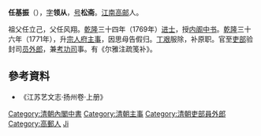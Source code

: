 '''任基振'''（{{bd|?||?|}}），[[表字|字]]'''领从'''，[[号|号]]'''松斋'''。[[江南|江南]][[高邮|高邮]]人。

祖父任立己，父任风翔。[[乾隆|乾隆]]三十四年（1769年）[[进士|进士]]，授[[内阁中书|内阁中书]]。[[乾隆|乾隆]]三十六年（1771年），升[[宗人府|宗人府]][[主事|主事]]，因思母告假归。[[丁艰|丁艰]]服除，补原职。官至[[吏部|吏部]]验封司[[员外郎|员外郎]]，兼[[考功司|考功司]]事。有《尔雅注疏笺补》。

==參考資料==
*《江苏艺文志·扬州卷·上册》

{{清朝人物小作品}}
{{乾隆三十四年己丑科殿試金榜}}
{{DEFAULTSORT:Ren任}}
[[Category:清朝內閣中書|Category:清朝內閣中書]]
[[Category:清朝主事|Category:清朝主事]]
[[Category:清朝吏部員外郎|Category:清朝吏部員外郎]]
[[Category:高郵人|Category:高郵人]]
[[Category:任姓|Ji]]